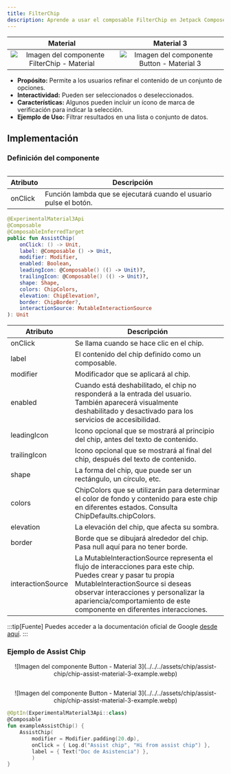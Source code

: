 ```yaml
---
title: FilterChip
description: Aprende a usar el composable FilterChip en Jetpack Compose.
---
```



[comment]: <> (La ruta siempre será assets/nombeComponente/componente-header.webp)

| Material| Material 3| 
| :----------------: | :------: |
| ![Imagen del componente FilterChip - Material](../../../assets/chip/assist-chip/chip-assist-material-3-example.webp)              | ![Imagen del componente Button - Material 3](../../../assets/chip/assist-chip/chip-assist-material-3-example.webp) | 


- **Propósito:** Permite a los usuarios refinar el contenido de un conjunto de opciones.
- **Interactividad:** Pueden ser seleccionados o deseleccionados.
- **Características:** Algunos pueden incluir un ícono de marca de verificación para indicar la selección.
- **Ejemplo de Uso:** Filtrar resultados en una lista o conjunto de datos.

## Implementación

### Definición del componente

[comment]: <> (Añade un ``TabItem`` por cada tipo de implementación que tenga)

<Tabs>
<TabItem label="Material">

```kotlin frame="terminal"

```
Atributo | Descripción
------ | -----------
onClick | Función lambda que se ejecutará cuando el usuario pulse el botón.

</TabItem>
<TabItem label="Material 3">

```kotlin frame="terminal"
@ExperimentalMaterial3Api
@Composable
@ComposableInferredTarget
public fun AssistChip(
    onClick: () -> Unit,
    label: @Composable () -> Unit,
    modifier: Modifier,
    enabled: Boolean,
    leadingIcon: @Composable() (() -> Unit)?,
    trailingIcon: @Composable() (() -> Unit)?,
    shape: Shape,
    colors: ChipColors,
    elevation: ChipElevation?,
    border: ChipBorder?,
    interactionSource: MutableInteractionSource
): Unit
```

Atributo | Descripción
------ | -----------
onClick | Se llama cuando se hace clic en el chip.
label | El contenido del chip definido como un composable.
modifier | Modificador que se aplicará al chip.
enabled | Cuando está deshabilitado, el chip no responderá a la entrada del usuario. También aparecerá visualmente deshabilitado y desactivado para los servicios de accesibilidad.
leadingIcon | Icono opcional que se mostrará al principio del chip, antes del texto de contenido.
trailingIcon | Icono opcional que se mostrará al final del chip, después del texto de contenido.
shape | La forma del chip, que puede ser un rectángulo, un círculo, etc.
colors | ChipColors que se utilizarán para determinar el color de fondo y contenido para este chip en diferentes estados. Consulta ChipDefaults.chipColors.
elevation | La elevación del chip, que afecta su sombra.
border | Borde que se dibujará alrededor del chip. Pasa null aquí para no tener borde.
interactionSource | La MutableInteractionSource representa el flujo de interacciones para este chip. Puedes crear y pasar tu propia MutableInteractionSource si deseas observar interacciones y personalizar la apariencia/comportamiento de este componente en diferentes interacciones.

</TabItem>
</Tabs>

[comment]: <> (No modifiques el tip)

:::tip[Fuente]
Puedes acceder a la documentación oficial de Google
[desde aquí](https://developer.android.com/jetpack/compose/components/chip?hl=es-419#assist).
:::

### Ejemplo de Assist Chip 

<Tabs>
<TabItem label="Material">

<center>![Imagen del componente Button - Material 3](../../../assets/chip/assist-chip/chip-assist-material-3-example.webp)</center>

```kotlin frame="terminal"

```

</TabItem>
<TabItem label="Material 3">

<center>![Imagen del componente Button - Material 3](../../../assets/chip/assist-chip/chip-assist-material-3-example.webp)</center>

```kotlin frame="terminal"
@OptIn(ExperimentalMaterial3Api::class)
@Composable
fun exampleAssistChip() {
    AssistChip(
        modifier = Modifier.padding(20.dp),
        onClick = { Log.d("Assist chip", "Hi from assist chip") },
        label = { Text("Doc de Asistencia") },
        )
}
```

</TabItem>
</Tabs>